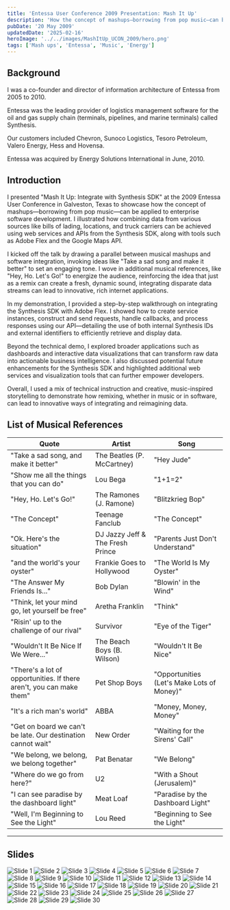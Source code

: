 ```yaml
---
title: 'Entessa User Conference 2009 Presentation: Mash It Up'
description: 'How the concept of mashups—borrowing from pop music—can be applied to enterprise software development.'
pubDate: '20 May 2009'
updatedDate: '2025-02-16'
heroImage: '../../images/MashItUp_UCON_2009/hero.png'
tags: ['Mash ups', 'Entessa', 'Music', 'Energy']
---
```




## Background

I was a co-founder and director of information architecture of Entessa from 2005 to 2010.

Entessa was the leading provider of logistics management software for the oil and gas supply chain (terminals, pipelines, and marine terminals) called Synthesis.

Our customers included Chevron, Sunoco Logistics, Tesoro Petroleum, Valero Energy, Hess and Hovensa.

Entessa was acquired by Energy Solutions International in June, 2010.

## Introduction

I presented "Mash It Up: Integrate with Synthesis SDK" at the 2009 Entessa User Conference in Galveston, Texas to showcase how the concept of mashups—borrowing from pop music—can be applied to enterprise software development. I illustrated how combining data from various sources like bills of lading, locations, and truck carriers can be achieved using web services and APIs from the Synthesis SDK, along with tools such as Adobe Flex and the Google Maps API.

I kicked off the talk by drawing a parallel between musical mashups and software integration, invoking ideas like "Take a sad song and make it better" to set an engaging tone. I wove in additional musical references, like "Hey, Ho. Let's Go!" to energize the audience, reinforcing the idea that just as a remix can create a fresh, dynamic sound, integrating disparate data streams can lead to innovative, rich internet applications.

In my demonstration, I provided a step-by-step walkthrough on integrating the Synthesis SDK with Adobe Flex. I showed how to create service instances, construct and send requests, handle callbacks, and process responses using our API—detailing the use of both internal Synthesis IDs and external identifiers to efficiently retrieve and display data.

Beyond the technical demo, I explored broader applications such as dashboards and interactive data visualizations that can transform raw data into actionable business intelligence. I also discussed potential future enhancements for the Synthesis SDK and highlighted additional web services and visualization tools that can further empower developers.

Overall, I used a mix of technical instruction and creative, music-inspired storytelling to demonstrate how remixing, whether in music or in software, can lead to innovative ways of integrating and reimagining data.

## List of Musical References

| Quote                                                                | Artist                           | Song                                       |
| -------------------------------------------------------------------- | -------------------------------- | ------------------------------------------ |
| "Take a sad song, and make it better"                                | The Beatles (P. McCartney)       | "Hey Jude"                                 |
| "Show me all the things that you can do"                             | Lou Bega                         | "1+1=2"                                    |
| "Hey, Ho. Let's Go!"                                                 | The Ramones (J. Ramone)          | "Blitzkrieg Bop"                           |
| "The Concept"                                                        | Teenage Fanclub                  | "The Concept"                              |
| "Ok. Here's the situation"                                           | DJ Jazzy Jeff & The Fresh Prince | "Parents Just Don't Understand"            |
| "and the world's your oyster"                                        | Frankie Goes to Hollywood        | "The World Is My Oyster"                   |
| "The Answer My Friends Is..."                                        | Bob Dylan                        | "Blowin' in the Wind"                      |
| "Think, let your mind go, let yourself be free"                      | Aretha Franklin                  | "Think"                                    |
| "Risin' up to the challenge of our rival"                            | Survivor                         | "Eye of the Tiger"                         |
| "Wouldn't It Be Nice If We Were..."                                  | The Beach Boys (B. Wilson)       | "Wouldn't It Be Nice"                      |
| "There's a lot of opportunities. If there aren't, you can make them" | Pet Shop Boys                    | "Opportunities (Let's Make Lots of Money)" |
| "It's a rich man's world"                                            | ABBA                             | "Money, Money, Money"                      |
| "Get on board we can't be late. Our destination cannot wait"         | New Order                        | "Waiting for the Sirens' Call"             |
| "We belong, we belong, we belong together"                           | Pat Benatar                      | "We Belong"                                |
| "Where do we go from here?"                                          | U2                               | "With a Shout (Jerusalem)"                 |
| "I can see paradise by the dashboard light"                          | Meat Loaf                        | "Paradise by the Dashboard Light"          |
| "Well, I'm Beginning to See the Light"                               | Lou Reed                         | "Beginning to See the Light"               |

---

## Slides

<Image src={slide1} alt="Slide 1" class="shadow-lg" />
<Image src={slide2} alt="Slide 2" class="shadow-lg" />
<Image src={slide3} alt="Slide 3" class="shadow-lg" />
<Image src={slide4} alt="Slide 4" class="shadow-lg" />
<Image src={slide5} alt="Slide 5" class="shadow-lg" />
<Image src={slide6} alt="Slide 6" class="shadow-lg" />
<Image src={slide7} alt="Slide 7" class="shadow-lg" />
<Image src={slide8} alt="Slide 8" class="shadow-lg" />
<Image src={slide9} alt="Slide 9" class="shadow-lg" />
<Image src={slide10} alt="Slide 10" class="shadow-lg" />
<Image src={slide11} alt="Slide 11" class="shadow-lg" />
<Image src={slide12} alt="Slide 12" class="shadow-lg" />
<Image src={slide13} alt="Slide 13" class="shadow-lg" />
<Image src={slide14} alt="Slide 14" class="shadow-lg" />
<Image src={slide15} alt="Slide 15" class="shadow-lg" />
<Image src={slide16} alt="Slide 16" class="shadow-lg" />
<Image src={slide17} alt="Slide 17" class="shadow-lg" />
<Image src={slide18} alt="Slide 18" class="shadow-lg" />
<Image src={slide19} alt="Slide 19" class="shadow-lg" />
<Image src={slide20} alt="Slide 20" class="shadow-lg" />
<Image src={slide21} alt="Slide 21" class="shadow-lg" />
<Image src={slide22} alt="Slide 22" class="shadow-lg" />
<Image src={slide23} alt="Slide 23" class="shadow-lg" />
<Image src={slide24} alt="Slide 24" class="shadow-lg" />
<Image src={slide25} alt="Slide 25" class="shadow-lg" />
<Image src={slide26} alt="Slide 26" class="shadow-lg" />
<Image src={slide27} alt="Slide 27" class="shadow-lg" />
<Image src={slide28} alt="Slide 28" class="shadow-lg" />
<Image src={slide29} alt="Slide 29" class="shadow-lg" />
<Image src={slide30} alt="Slide 30" class="shadow-lg" />
